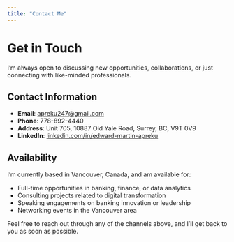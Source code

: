 ---
title: "Contact Me"
---

# Get in Touch

I'm always open to discussing new opportunities, collaborations, or just connecting with like-minded professionals.

## Contact Information

- **Email**: [apreku247@gmail.com](mailto:apreku247@gmail.com)
- **Phone**: 778-892-4440
- **Address**: Unit 705, 10887 Old Yale Road, Surrey, BC, V9T 0V9
- **LinkedIn**: [linkedin.com/in/edward-martin-apreku](https://linkedin.com/in/edward-martin-apreku)



## Availability

I'm currently based in Vancouver, Canada, and am available for:

- Full-time opportunities in banking, finance, or data analytics
- Consulting projects related to digital transformation
- Speaking engagements on banking innovation or leadership
- Networking events in the Vancouver area

Feel free to reach out through any of the channels above, and I'll get back to you as soon as possible.